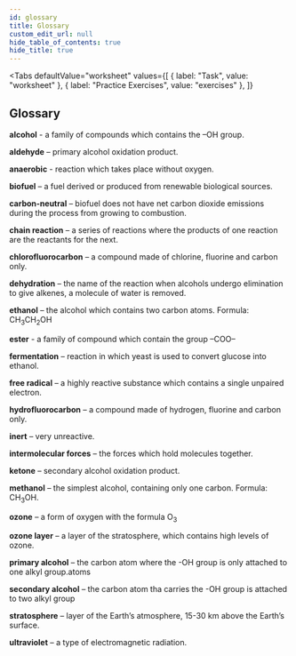 ```yaml
---
id: glossary
title: Glossary
custom_edit_url: null
hide_table_of_contents: true
hide_title: true
---
```



<Tabs
  defaultValue="worksheet"
  values={[
    { label: "Task", value: "worksheet" },
    { label: "Practice Exercises", value: "exercises" },
  ]}
>

<TabItem value="worksheet">

## Glossary

<p>
  <strong>alcohol</strong>
  <AudioButton url='/media/175.eec02e69.mp3' /> - a family of compounds which contains the –OH group.
</p>
<p>
  <strong>aldehyde</strong>
  <AudioButton url='/media/176.fef477b1.mp3' /> – primary alcohol oxidation product.
</p>
<p>
  <strong>anaerobic</strong>
  <AudioButton url='/media/177.9200f26a.mp3' /> - reaction which takes place without oxygen.
</p>
<p>
  <strong>biofuel</strong>
  <AudioButton url='/media/178.2a105952.mp3' /> – a fuel derived or produced from renewable biological sources.
</p>
<p>
  <strong>carbon-neutral</strong>
  <AudioButton url='/media/179.052de9ac.mp3' /> – biofuel does not have net carbon dioxide emissions during the process from growing to combustion.
</p>
<p>
  <strong>chain reaction</strong>
  <AudioButton url='/media/180.3692b6d7.mp3' /> – a series of reactions where the products of one reaction are the reactants for the next.
</p>
<p>
  <strong>chlorofluorocarbon</strong>
  <AudioButton url='/media/181.65ab38e6.mp3' /> – a compound made of chlorine, fluorine and carbon only.
</p>
<p>
  <strong>dehydration</strong>
  <AudioButton url='/media/182.161b468a.mp3' /> – the name of the reaction when alcohols undergo elimination to give alkenes, a molecule of water is removed.
</p>
<p>
  <strong>ethanol</strong>
  <AudioButton url='/media/183.e3b3b60a.mp3' /> – the alcohol which contains two carbon atoms. Formula: CH<sub>3</sub>CH<sub>2</sub>OH
</p>
<p>
  <strong>ester</strong>
  <AudioButton url='/media/184.b367325b.mp3' /> -  a family of compound which contain the group –COO–
</p>
<p>
  <strong>fermentation</strong>
  <AudioButton url='/media/185.959cfe52.mp3' /> – reaction in which yeast is used to convert glucose into ethanol.
</p>
<p>
  <strong>free radical</strong>
  <AudioButton url='/media/186.880db705.mp3' /> – a highly reactive substance which contains a single unpaired electron.
</p>
<p>
  <strong>hydrofluorocarbon</strong>
  <AudioButton url='/media/187.c45dc9fe.mp3' /> – a compound made of hydrogen, fluorine and carbon only.
</p>
<p>
  <strong>inert</strong>
  <AudioButton url='/media/188.d0448ebc.mp3' /> – very unreactive.
</p>
<p>
  <strong>intermolecular forces</strong>
  <AudioButton url='/media/189.0733a446.mp3' /> – the forces which hold molecules together.
</p>
<p>
  <strong>ketone</strong>
  <AudioButton url='/media/190.4c938e7a.mp3' /> – secondary alcohol oxidation product.
</p>
<p>
  <strong>methanol</strong>
  <AudioButton url='/media/191.71f08191.mp3' /> – the simplest alcohol, containing only one carbon. Formula: CH<sub>3</sub>OH.
</p>
<p>
  <strong>ozone</strong>
  <AudioButton url='/media/192.d41e42e6.mp3' /> – a form of oxygen with the formula O<sub>3</sub>
</p>
<p>
  <strong>ozone layer</strong>
  <AudioButton url='/media/193.1060bb2a.mp3' /> – a layer of the stratosphere, which contains high levels of ozone.
</p>
<p>
  <strong>primary alcohol</strong>
  <AudioButton url='/media/194.a1c42fc3.mp3' /> – the carbon atom where the -OH group is only attached to one alkyl group.atoms
</p>
<p>
  <strong>secondary alcohol</strong>
  <AudioButton url='/media/195.4c475e4c.mp3' /> – the carbon atom tha carries the -OH group is attached to two alkyl group
</p>
<p>
  <strong>stratosphere</strong>
  <AudioButton url='/media/196.bc29e487.mp3' /> – layer of the Earth’s atmosphere, 15-30 km above the Earth’s surface.
</p>
<p>
  <strong>ultraviolet</strong>
  <AudioButton url='/media/197.0a86bf16.mp3' /> – a type of electromagnetic radiation.
</p>

</TabItem>

<TabItem value="exercises">
  <Frame src="https://learningapps.org/watch?v=pgrctnz9t21" height="480px" />
</TabItem>

</Tabs>

